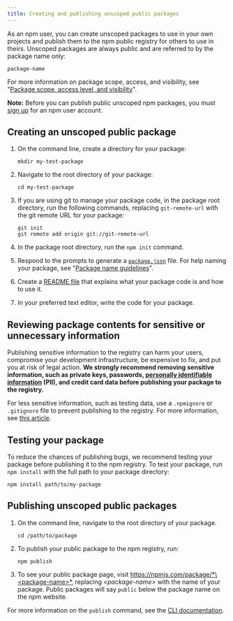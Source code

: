 ```yaml
---
title: Creating and publishing unscoped public packages
---
```


As an npm user, you can create unscoped packages to use in your own projects and publish them to the npm public registry for others to use in theirs. Unscoped packages are always public and are referred to by the package name only:

```
package-name
```

For more information on package scope, access, and visibility, see "[Package scope, access level, and visibility][pkg-viz]".

<Note>

**Note:** Before you can publish public unscoped npm packages, you must <a href="https://www.npmjs.com/signup">sign up</a> for an npm user account.

</Note>

## Creating an unscoped public package

1. On the command line, create a directory for your package:

    ```
    mkdir my-test-package
    ```

2. Navigate to the root directory of your package:

    ```
    cd my-test-package
    ```

3. If you are using git to manage your package code, in the package root directory, run the following commands, replacing `git-remote-url` with the git remote URL for your package:

    ```
    git init
    git remote add origin git://git-remote-url
    ```

4. In the package root directory, run the `npm init` command.
5. Respond to the prompts to generate a <a href="https://docs.npmjs.com/about-package-json-and-package-lock-json-files">`package.json`</a> file. For help naming your package, see "[Package name guidelines][pkg-name]".
6. Create a [README file][readme-file] that explains what your package code is and how to use it.
7. In your preferred text editor, write the code for your package.

## Reviewing package contents for sensitive or unnecessary information

Publishing sensitive information to the registry can harm your users, compromise your development infrastructure, be expensive to fix, and put you at risk of legal action. **We strongly recommend removing sensitive information, such as private keys, passwords, [personally identifiable information][pii] (PII), and credit card data before publishing your package to the registry.**

For less sensitive information, such as testing data, use a `.npmignore` or `.gitignore` file to prevent publishing to the registry. For more information, see [this article][developers].

## Testing your package

To reduce the chances of publishing bugs, we recommend testing your package before publishing it to the npm registry. To test your package, run `npm install` with the full path to your package directory:

```
npm install path/to/my-package
```

## Publishing unscoped public packages

1. On the command line, navigate to the root directory of your package.

    ```
    cd /path/to/package
    ```

2. To publish your public package to the npm registry, run:

    ```
    npm publish
    ```

3. To see your public package page, visit [https://npmjs.com/package/*\<package-name\>*](https://npmjs.com/package/package-name), replacing *\<package-name\>* with the name of your package. Public packages will say `public` below the package name on the npm website.

For more information on the `publish` command, see the [CLI documentation][cli-publish].


[pkg-viz]: package-scope-access-level-and-visibility
[user-signup]: https://www.npmjs.com/signup
[create-org]: https://www.npmjs.com/signup?next=/org/create
[pkg-name]: package-name-guidelines
[readme-file]: about-package-readme-files
[developers]: /misc/developers#keeping-files-out-of-your-package
[cli-publish]: /cli/publish
[pii]: https://en.wikipedia.org/wiki/Personally_identifiable_information
